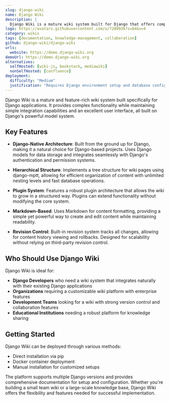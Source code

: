 ```yaml
---
slug: django-wiki
name: Django Wiki
description: |
  Django Wiki is a mature wiki system built for Django that offers complex functionality with simple integration and a superb interface, using Django models as its foundation.
logo: https://avatars.githubusercontent.com/u/7289936?s=64&v=4
category: wikis
tags: [documentation, knowledge-management, collaboration]
github: django-wiki/django-wiki
urls:
  website: https://demo.django-wiki.org
demoUrl: https://demo.django-wiki.org
alternatives:
  selfHosted: [wiki-js, bookstack, mediawiki]
  nonSelfHosted: [confluence]
deployment:
  difficulty: "Medium"
  justification: "Requires Django environment setup and database configuration. Docker deployment available but configuration can be complex for advanced features."
---
```


Django Wiki is a mature and feature-rich wiki system built specifically for
Django applications. It provides complex functionality while maintaining simple
integration capabilities and an excellent user interface, all built on Django's
powerful model system.

## Key Features

- **Django-Native Architecture**: Built from the ground up for Django, making it
  a natural choice for Django-based projects. Uses Django models for data
  storage and integrates seamlessly with Django's authentication and permission
  systems.

- **Hierarchical Structure**: Implements a tree structure for wiki pages using
  django-mptt, allowing for efficient organization of content with unlimited
  nesting levels and fast database operations.

- **Plugin System**: Features a robust plugin architecture that allows the wiki
  to grow in a structured way. Plugins can extend functionality without
  modifying the core system.

- **Markdown-Based**: Uses Markdown for content formatting, providing a simple
  yet powerful way to create and edit content while maintaining readability.

- **Revision Control**: Built-in revision system tracks all changes, allowing
  for content history viewing and rollbacks. Designed for scalability without
  relying on third-party revision control.

## Who Should Use Django Wiki

Django Wiki is ideal for:

- **Django Developers** who need a wiki system that integrates naturally with
  their existing Django applications
- **Organizations** requiring a customizable wiki platform with enterprise
  features
- **Development Teams** looking for a wiki with strong version control and
  collaboration features
- **Educational Institutions** needing a robust platform for knowledge sharing

## Getting Started

Django Wiki can be deployed through various methods:

- Direct installation via pip
- Docker container deployment
- Manual installation for customized setups

The platform supports multiple Django versions and provides comprehensive
documentation for setup and configuration. Whether you're building a small team
wiki or a large-scale knowledge base, Django Wiki offers the flexibility and
features needed for successful implementation.
